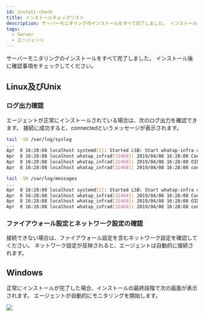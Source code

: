 ```yaml
---
id: install-check
title: インストールチェックリスト
description: サーバーモニタリングのインストールをすべて完了しました。 インストール後に確認事項をチェックしてください。
tags:
  - Server
  - エージェント
---
```



サーバーモニタリングのインストールをすべて完了しました。 インストール後に確認事項をチェックしてください。

## Linux及びUnix

### ログ出力確認

エージェントが正常にインストールされている場合は、次のログ出力を確認できます。 接続に成功すると、connectedというメッセージが表示されます。

<Tabs>
<TabItem value="dus" label="Debian/Ubuntu/SUSE" default>

```bash title=SH
tail -10 /var/log/syslog
...
Apr  8 16:28:08 localhost systemd[1]: Started LSB: Start whatap-infra daemon.
Apr  8 16:28:08 localhost whatap_infrad[32468]: 2019/04/08 16:28:08 Config file :  /usr/whatap/infra/conf/whatap.conf
Apr  8 16:28:08 localhost whatap_infrad[32468]: 2019/04/08 16:28:08 OID: 1193741647 ONAME: localhost
Apr  8 16:28:08 localhost whatap_infrad[32468]: 2019/04/08 16:28:08 connected to  {whatap ip}:{whatap port}
```

</TabItem>
<TabItem value="coalu" label="CentOS/Amazon Linux/Unix">

```bash title=SH
tail -10 /var/log/messages
...
Apr  8 16:28:08 localhost systemd[1]: Started LSB: Start whatap-infra daemon.
Apr  8 16:28:08 localhost whatap_infrad[32468]: 2019/04/08 16:28:08 Config file :  /usr/whatap/infra/conf/whatap.conf
Apr  8 16:28:08 localhost whatap_infrad[32468]: 2019/04/08 16:28:08 OID: 1193741647 ONAME: localhost
Apr  8 16:28:08 localhost whatap_infrad[32468]: 2019/04/08 16:28:08 connected to  {whatap ip}:{whatap port}
```

</TabItem>
</Tabs>

### ファイアウォール設定とネットワーク設定の確認

接続できない場合は、ファイアウォール設定を含むネットワーク設定を確認してください。 ネットワーク設定が反映されると、エージェントは自動的に接続されます。

## Windows

正常にインストールが完了した場合、インストールの最終段階で次の画面が表示されます。 エージェントが自動的にモニタリングを開始します。 

![](https://img.whatap.io/media/user_guide_server/management/1230.png)


<Svtcp6600 />

